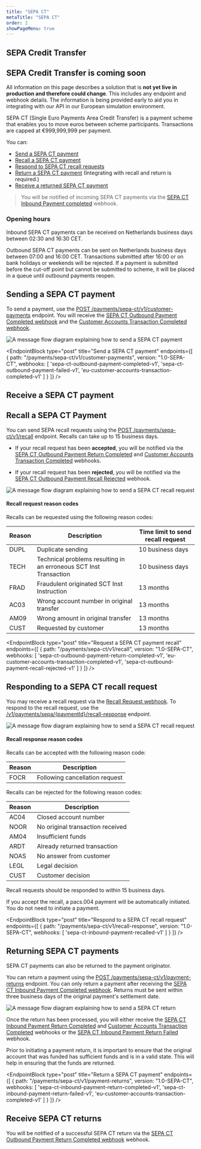 ```yaml
---
title: "SEPA CT"
metaTitle: "SEPA CT"
order: 2
showPageMenu: true
---
```



## SEPA Credit Transfer

<Callout colour="green">
<h2>SEPA Credit Transfer is coming soon</h2>
<p>All information on this page describes a solution that is <strong>not yet live in production and therefore could change</strong>. This includes any endpoint and webhook details. The information is being provided early to aid you in integrating with our API in our European simulation environment.</p>
</Callout>

SEPA CT (Single Euro Payments Area Credit Transfer) is a payment scheme that enables you to move euros between scheme participants. Transactions are capped at €999,999,999 per payment.

You can:
- [Send a SEPA CT payment](#sending-a-sepa-ct-payment)
- [Recall a SEPA CT payment](#recall-a-sepa-ct-payment)
- [Respond to SEPA CT recall requests](#responding-to-a-sepa-ct-recall-request)
- [Return a SEPA CT payment](#returning-sepa-ct-payments) (Integrating with recall and return is required.)
- [Receive a returned SEPA CT payment](#receive-sepa-ct-returns)
> You will be notified of incoming SEPA CT payments via the [SEPA CT Inbound Payment completed](#sepa-ct-inbound-payment-completed-webhook) webhook.

### Opening hours

Inbound SEPA CT payments can be received on Netherlands business days between 02:30 and 16:30 CET.

Outbound SEPA CT payments can be sent on Netherlands business days between 07:00 and 16:00 CET. Transactions submitted after 16:00 or on bank holidays or weekends will be rejected. If a payment is submitted before the cut-off point but cannot be submitted to scheme, it will be placed in a queue until outbound payments reopen.

## Sending a SEPA CT payment

To send a payment, use the [POST /payments/sepa-ct/v1/customer-payments](#send-a-sepa-ct-payment) endpoint. You will receive the [SEPA CT Outbound Payment Completed webhook](#sepa-ct-outbound-payment-completed-webhook) and the [Customer Accounts Transaction Completed webhook](#customer-accounts-transaction-completed-webhook).

![A message flow diagram explaining how to send a SEPA CT payment](/assets/images/sepa-ct-send-payment.svg)

<EndpointBlock
  type="post"
  title="Send a SEPA CT payment"
  endpoints={[
    {
      path: "/payments/sepa-ct/v1/customer-payments",
      version: "1.0-SEPA-CT",
      webhooks: [
        'sepa-ct-outbound-payment-completed-v1',
        'sepa-ct-outbound-payment-failed-v1',
        'eu-customer-accounts-transaction-completed-v1'
      ]
    }
  ]}
/>

<WebhookPlaceholder render='sepa-ct-outbound-payment-completed-v1' />
<WebhookPlaceholder render='sepa-ct-outbound-payment-failed-v1' />
<WebhookPlaceholder render='eu-customer-accounts-transaction-completed-v1' />

## Receive a SEPA CT payment
<WebhookPlaceholder render='sepa-ct-inbound-payment-completed-v1' />

## Recall a SEPA CT Payment

You can send SEPA recall requests using the [POST /payments/sepa-ct/v1/recall](#request-a-sepa-ct-payment-recall) endpoint. Recalls can take up to 15 business days.

* If your recall request has been **accepted**, you will be notified via the [SEPA CT Outbound Payment Return Completed](#sepa-ct-outbound-payment-return-completed-webhook) and [Customer Accounts Transaction Completed](#customer-accounts-transaction-completed-webhook) webhooks.

* If your recall request has been **rejected**, you will be notified via the [SEPA CT Outbound Payment Recall Rejected](#sepa-ct-outbound-payment-recall-rejected-webhook) webhook.

![A message flow diagram explaining how to send a SEPA CT recall request](/assets/images/sepa-ct-recall-request.svg)

#### Recall request reason codes

Recalls can be requested using the following reason codes:

| Reason | Description                                                           | Time limit to send recall request |
| ------ | --------------------------------------------------------------------- | --------------------------------- |
| DUPL   | Duplicate sending                                                     | 10 business days                  |
| TECH   | Technical problems resulting in an erroneous SCT Inst Transaction | 10 business days                  |
| FRAD   | Fraudulent originated SCT Inst Instruction                        | 13 months                         |
| AC03   | Wrong account number in original transfer                             | 13 months                         |
| AM09   | Wrong amount in original transfer                                     | 13 months                         |
| CUST   | Requested by customer                                                 | 13 months                         |

<EndpointBlock
  type="post"
  title="Request a SEPA CT payment recall"
  endpoints={[
    {
      path: "/payments/sepa-ct/v1/recall",
      version: "1.0-SEPA-CT",
      webhooks: [
        'sepa-ct-outbound-payment-return-completed-v1',
        'eu-customer-accounts-transaction-completed-v1',
        'sepa-ct-outbound-payment-recall-rejected-v1'
      ]
    }
  ]}
/>

<WebhookPlaceholder render='sepa-ct-outbound-payment-return-completed-v1' />
<WebhookPlaceholder render='sepa-ct-outbound-payment-recall-rejected-v1' />



## Responding to a SEPA CT recall request

You may receive a recall request via the [Recall Request webhook](#respond-to-sepa-ct-recall-request). To respond to the recall request, use the [/v1/payments/sepa/{paymentId}/recall-response](#respond-to-a-sepa-ct-recall-request) endpoint.

![A message flow diagram explaining how to send a SEPA CT recall request](/assets/images/sepa-ct-recall-response.svg)

#### Recall response reason codes

Recalls can be accepted with the following reason code:

| Reason | Description                    |
| ------ | ------------------------------ |
| FOCR   | Following cancellation request |

Recalls can be rejected for the following reason codes:

| Reason | Description                      |
| ------ | -------------------------------- |
| AC04   | Closed account number            |
| NOOR   | No original transaction received |
| AM04   | Insufficient funds               |
| ARDT   | Already returned transaction     |
| NOAS   | No answer from customer          |
| LEGL   | Legal decision                   |
| CUST   | Customer decision                |

Recall requests should be responded to within 15 business days.

<Callout colour="blue">
If you accept the recall, a pacs.004 payment will be automatically initiated.  You do not need to initiate a payment.
</Callout>

<WebhookPlaceholder render='sepa-ct-inbound-payment-recalled-v1' />

<EndpointBlock
  type="post"
  title="Respond to a SEPA CT recall request"
  endpoints={[
    {
      path: "/payments/sepa-ct/v1/recall-response",
      version: "1.0-SEPA-CT",
      webhooks:
      [
        'sepa-ct-inbound-payment-recalled-v1'
      ]
    }
  ]}
/>

## Returning SEPA CT payments

SEPA CT payments can also be returned to the payment originator.

You can return a payment using the [POST /payments/sepa-ct/v1/payment-returns](#return-a-sepa-ct-payment) endpoint. You can only return a payment after receiving the [SEPA CT Inbound Payment Completed webhook](#sepa-ct-inbound-payment-completed-webhook). Returns must be sent within three business days of the original payment's settlement date.

![A message flow diagram explaining how to send a SEPA CT return](/assets/images/sepa-ct-return.svg)

Once the return has been processed, you will either receive the [SEPA CT Inbound Payment Return Completed](#sepa-ct-inbound-payment-return-completed-webhook) and [Customer Accounts Transaction Completed](#customer-accounts-transaction-completed-webhook) webhooks or the [SEPA CT Inbound Payment Return Failed](#sepa-ct-inbound-payment-return-failed-webhook) webhook.

<Callout colour="blue">
  Prior to initiating a payment return, it is important to ensure that the original account that was funded has sufficient funds and is in a valid state. This will help in ensuring that the funds are returned.
</Callout>

<EndpointBlock
  type="post"
  title="Return a SEPA CT payment"
  endpoints={[
    {
      path: "/payments/sepa-ct/v1/payment-returns",
      version: "1.0-SEPA-CT",
      webhooks: [
        'sepa-ct-inbound-payment-return-completed-v1',
        'sepa-ct-inbound-payment-return-failed-v1',
        'eu-customer-accounts-transaction-completed-v1'
      ]
    }
  ]}
/>

<WebhookPlaceholder render='sepa-ct-inbound-payment-return-completed-v1' />
<WebhookPlaceholder render='sepa-ct-inbound-payment-return-failed-v1' />

## Receive SEPA CT returns

You will be notified of a successful SEPA CT return via the [SEPA CT Outbound Payment Return Completed webhook](#sepa-ct-outbound-payment-return-completed-webhook) webhook.

<WebhookPlaceholder render='sepa-ct-outbound-payment-return-completed-v1' />

